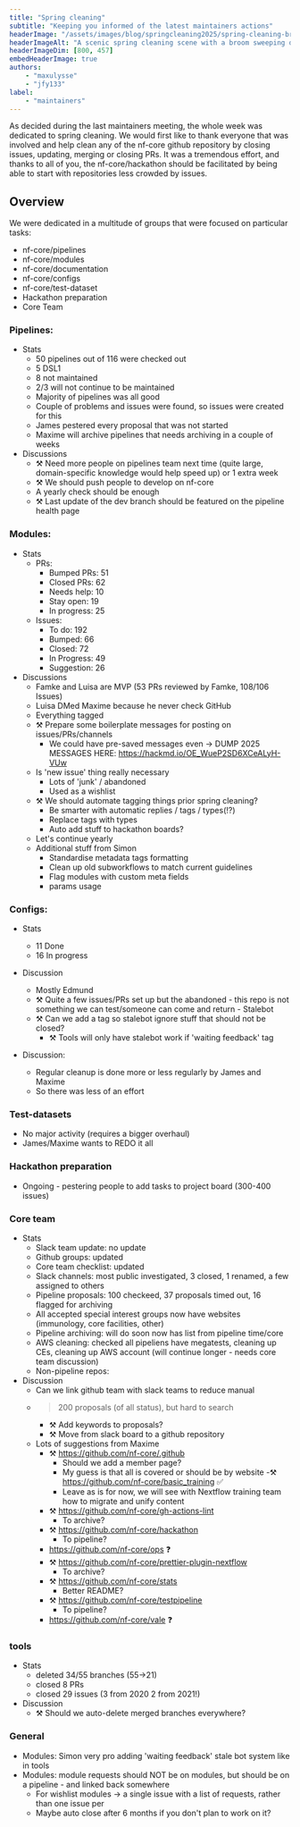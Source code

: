 ```yaml
---
title: "Spring cleaning"
subtitle: "Keeping you informed of the latest maintainers actions"
headerImage: "/assets/images/blog/springcleaning2025/spring-cleaning-broom-with-sakura.jpg"
headerImageAlt: "A scenic spring cleaning scene with a broom sweeping dust into the air. Delicate cherry blossoms are floating around in the background."
headerImageDim: [800, 457]
embedHeaderImage: true
authors:
    - "maxulysse"
    - "jfy133"
label:
    - "maintainers"
---
```



As decided during the last maintainers meeting, the whole week was dedicated to spring cleaning.
We would first like to thank everyone that was involved and help clean any of the nf-core github repository by closing issues, updating, merging or closing PRs.
It was a tremendous effort, and thanks to all of you, the nf-core/hackathon should be facilitated by being able to start with repositories less crowded by issues.

## Overview

We were dedicated in a multitude of groups that were focused on particular tasks:

- nf-core/pipelines
- nf-core/modules
- nf-core/documentation
- nf-core/configs
- nf-core/test-dataset
- Hackathon preparation
- Core Team

### Pipelines:

- Stats
  - 50 pipelines out of 116 were checked out
  - 5 DSL1
  - 8 not maintained
  - 2/3 will not continue to be maintained
  - Majority of pipelines was all good
  - Couple of problems and issues were found, so issues were created for this
  - James pestered every proposal that was not started
  - Maxime will archive pipelines that needs archiving in a couple of weeks
- Discussions
    - ⚒️ Need more people on pipelines team next time (quite large, domain-specific knowledge would help speed up) or 1 extra week
    - ⚒️ We should push people to develop on nf-core
    - A yearly check should be enough
    - ⚒️ Last update of the dev branch should be featured on the pipeline health page

### Modules:

- Stats
  - PRs:
    - Bumped PRs: 51
    - Closed PRs: 62
    - Needs help: 10
    - Stay open: 19
    - In progress: 25
  - Issues:
    - To do: 192
    - Bumped: 66
    - Closed: 72
    - In Progress: 49
    - Suggestion: 26
- Discussions
  - Famke and Luisa are MVP (53 PRs reviewed by Famke, 108/106 Issues)
  - Luisa DMed Maxime because he never check GitHub
  - Everything tagged
  - ⚒️ Prepare some boilerplate messages for posting on issues/PRs/channels
    - We could have pre-saved messages even -> DUMP 2025 MESSAGES HERE: https://hackmd.io/OE_WueP2SD6XCeALyH-VUw
  - Is 'new issue' thing really necessary
    - Lots of 'junk' / abandoned
    - Used as a wishlist
  - ⚒️ We should automate tagging things prior spring cleaning?
    - Be smarter with automatic replies / tags / types(!?)
    -  Replace tags with types
    - Auto add stuff to hackathon boards?
  - Let's continue yearly
  - Additional stuff from Simon
    -  Standardise metadata tags formatting
    - Clean up old subworkflows to match current guidelines
    - Flag modules with custom meta fields
    - params usage

### Configs:

  - Stats
    - 11 Done
    - 16 In progress
  - Discussion
    - Mostly Edmund
    - ⚒️ Quite a few issues/PRs set up but the abandoned - this repo is not something we can test/someone can come and return - Stalebot
    - ⚒️ Can we add a tag so stalebot ignore stuff that should not be closed?
      - ⚒️ Tools will only have stalebot work if 'waiting feedback' tag

- Discussion:
    - Regular cleanup is done more or less regularly by James and Maxime
    - So there was less of an effort

### Test-datasets

  - No major activity (requires a bigger overhaul)
  - James/Maxime wants to REDO it all

### Hackathon preparation

- Ongoing - pestering people to add tasks to project board (300-400 issues)

### Core team

- Stats
  - Slack team update: no update
  - Github groups: updated
  - Core team checklist: updated
  - Slack channels: most public investigated, 3 closed, 1 renamed, a few assigned to others
  - Pipeline proposals: 100 checkeed, 37 proposals timed out, 16 flagged for archiving
  - All accepted special interest groups now have websites (immunology, core facilities, other)
  - Pipeline archiving: will do soon now has list from pipeline time/core
  - AWS cleaning: checked all pipeliens have megatests, cleaning up CEs, cleaning up AWS account (will continue longer - needs core team discussion)
  - Non-pipeline repos:
- Discussion
  - Can we link github team with slack teams to reduce manual
  - >200 proposals (of all status), but hard to search
    - ⚒️ Add keywords to proposals?
    - ⚒️ Move from slack board to a github repository
  -  Lots of suggestions from Maxime
      - ⚒️ https://github.com/nf-core/.github
          - Should we add a member page?
          - My guess is that all is covered or should be by website
      -⚒️  https://github.com/nf-core/basic_training :white_check_mark:
          - Leave as is for now, we will see with Nextflow training team how to migrate and unify content
      - ⚒️ https://github.com/nf-core/gh-actions-lint
          - To archive?
      - ⚒️ https://github.com/nf-core/hackathon
          - To pipeline?
      - https://github.com/nf-core/ops :question:
      - ⚒️ https://github.com/nf-core/prettier-plugin-nextflow
          - To archive?
      - ⚒️ https://github.com/nf-core/stats
          - Better README?
      - ⚒️ https://github.com/nf-core/testpipeline
          - To pipeline?
      - https://github.com/nf-core/vale :question:

### tools

- Stats
  - deleted 34/55 branches (55->21)
  - closed 8 PRs
  - closed 29 issues (3 from 2020 2 from 2021!)
- Discussion
  - ⚒️ Should we auto-delete merged branches everywhere?


### General

- Modules: Simon very pro adding 'waiting feedback' stale bot system like in tools
- Modules: module requests should NOT be on modules, but should be on a pipeline - and linked back somewhere
  - For wishlist modules -> a single issue with a list of requests, rather than one issue per
  - Maybe auto close after 6 months if you don't plan to work on it?

